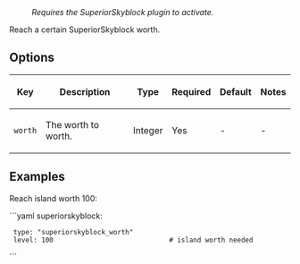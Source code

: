 : ''Requires the SuperiorSkyblock plugin to activate.''

Reach a certain SuperiorSkyblock worth.

== Options ==
{|
|-
! Key
! Description
! Type
! Required
! Default
! Notes
|-
| <code>worth</code>
| The worth to worth.
| Integer
| Yes
| -
| -
|}

== Examples ==
Reach island worth 100:

```yaml
superiorskyblock:
  type: "superiorskyblock_worth"
  level: 100                             # island worth needed
```

